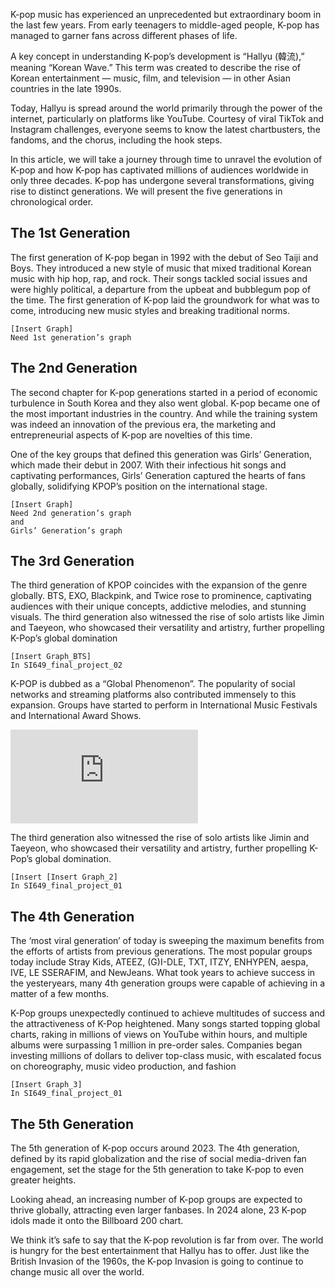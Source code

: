 K-pop music has experienced an unprecedented but extraordinary boom in the last few years. From early teenagers to middle-aged people, K-pop has managed to garner fans across different phases of life.

A key concept in understanding K-pop’s development is “Hallyu (韓流),” meaning “Korean Wave.” This term was created to describe the rise of Korean entertainment — music, film, and television — in other Asian countries in the late 1990s.

Today, Hallyu is spread around the world primarily through the power of the internet, particularly on platforms like YouTube. Courtesy of viral TikTok and Instagram challenges, everyone seems to know the latest chartbusters, the fandoms, and the chorus, including the hook steps.

In this article, we will take a journey through time to unravel the evolution of K-pop and how K-pop has captivated millions of audiences worldwide in only three decades. K-pop has undergone several transformations, giving rise to distinct generations. We will present the five generations in chronological order.

## The 1st Generation
The first generation of K-pop began in 1992 with the debut of Seo Taiji and Boys. They introduced a new style of music that mixed traditional Korean music with hip hop, rap, and rock. Their songs tackled social issues and were highly political, a departure from the upbeat and bubblegum pop of the time. The first generation of K-pop laid the groundwork for what was to come, introducing new music styles and breaking traditional norms.

```
[Insert Graph]
Need 1st generation’s graph
```

## The 2nd Generation
The second chapter for K-pop generations started in a period of economic turbulence in South Korea and they also went global. K-pop became one of the most important industries in the country. And while the training system was indeed an innovation of the previous era, the marketing and entrepreneurial aspects of K-pop are novelties of this time.

One of the key groups that defined this generation was Girls’ Generation, which made their debut in 2007. With their infectious hit songs and captivating performances, Girls’ Generation captured the hearts of fans globally, solidifying KPOP’s position on the international stage.

```
[Insert Graph]
Need 2nd generation’s graph
and
Girls’ Generation’s graph
```

## The 3rd Generation
The third generation of KPOP coincides with the expansion of the genre globally. BTS, EXO, Blackpink, and Twice rose to prominence, captivating audiences with their unique concepts, addictive melodies, and stunning visuals. The third generation also witnessed the rise of solo artists like Jimin and Taeyeon, who showcased their versatility and artistry, further propelling K-Pop’s global domination

```
[Insert Graph_BTS]
In SI649_final_project_02
```

K-POP is dubbed as a “Global Phenomenon”. The popularity of social networks and streaming platforms also contributed immensely to this expansion. Groups have started to perform in International Music Festivals and International Award Shows.

<iframe className={"mx-auto h-96 py-4 w-full"} src="https://www.youtube.com/embed/7C2z4GqqS5E?si=P2fPsxFwqLeWylt2"
        title="YouTube video player" frameborder="0"
        allow="accelerometer; autoplay; clipboard-write; encrypted-media; gyroscope; picture-in-picture; web-share"
        referrerpolicy="strict-origin-when-cross-origin" allowfullscreen></iframe>

The third generation also witnessed the rise of solo artists like Jimin and Taeyeon, who showcased their versatility and artistry, further propelling K-Pop’s global domination.

```
[Insert [Insert Graph_2]
In SI649_final_project_01
```

## The 4th Generation
The ‘most viral generation’ of today is sweeping the maximum benefits from the efforts of artists from previous generations. The most popular groups today include Stray Kids, ATEEZ, (G)I-DLE, TXT, ITZY, ENHYPEN, aespa, IVE, LE SSERAFIM, and NewJeans. What took years to achieve success in the yesteryears, many 4th generation groups were capable of achieving in a matter of a few months.

K-Pop groups unexpectedly continued to achieve multitudes of success and the attractiveness of K-Pop heightened. Many songs started topping global charts, raking in millions of views on YouTube within hours, and multiple albums were surpassing 1 million in pre-order sales. Companies began investing millions of dollars to deliver top-class music, with escalated focus on choreography, music video production, and fashion

```
[Insert Graph_3]
In SI649_final_project_01
```

## The 5th Generation

The 5th generation of K-pop occurs around 2023. The 4th generation, defined by its rapid globalization and the rise of social media-driven fan engagement, set the stage for the 5th generation to take K-pop to even greater heights.

Looking ahead, an increasing number of K-pop groups are expected to thrive globally, attracting even larger fanbases. In 2024 alone, 23 K-pop idols made it onto the Billboard 200 chart.

We think it’s safe to say that the K-pop revolution is far from over. The world is hungry for the best entertainment that Hallyu has to offer. Just like the British Invasion of the 1960s, the K-pop Invasion is going to continue to change music all over the world.